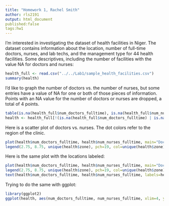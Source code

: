 ```yaml
---
title: "Homework 1, Rachel Smith"
author: rls2191
output: html_document
published:false
tags:hw1
---
```

I'm interested in investigating the dataset of health facilities in Niger. The dataset contains  information about the location, number of full-time doctors, nurses, and lab techs, and the management type for 44 health facilities. Some descriptives, including the number of facilities with the value NA for doctors and nurses:
```r
health_full <- read.csv("../../Lab1/sample_health_facilities.csv")
summary(health)
```
I'd like to graph the number of doctors vs. the number of nurses, but some entries have a value of NA for one or both of those pieces of information. Points with an NA value for the number of doctors or nurses are dropped, a total of 4 points.
```r
table(is.na(health_full$num_doctors_fulltime), is.na(health_full$num_nurses_fulltime))
health <- health_full[!(is.na(health_full$num_doctors_fulltime) | is.na(health_full$num_nurses_fulltime)), ]
```

Here is a scatter plot of doctors vs. nurses. The dot colors refer to the region of the clinic. 
```r
plot(health$num_doctors_fulltime, health$num_nurses_fulltime, main="Doctors and Nurses in Niger by Region", xlab="Number of Full Time Doctors", ylab="Number of Full Time Nurses", xlim=c(0,4), ylim=c(0,9), pch=19, col=health$zone)
legend(2.75, 8.75, unique(health$zone), pch=19, col=unique(health$zone))
```

Here is the same plot with the locations labeled:
```r
plot(health$num_doctors_fulltime, health$num_nurses_fulltime, main="Doctors and Nurses in Niger by Region", xlab="Number of Full Time Doctors", ylab="Number of Full Time Nurses", xlim=c(0,4), ylim=c(0,9), pch=19, col=health$zone)
legend(2.75, 8.75, unique(health$zone), pch=19, col=unique(health$zone))
text(health$num_doctors_fulltime, health$num_nurses_fulltime, labels=health$lga, cex= 0.7)
```

Trying to do the same with ggplot:
```r
library(ggplot2)
ggplot(health, aes(num_doctors_fulltime, num_nurses_fulltime, xlim=4, ylim=9), color=zone) + geom_point(shape=1, alpha=1) 
```

